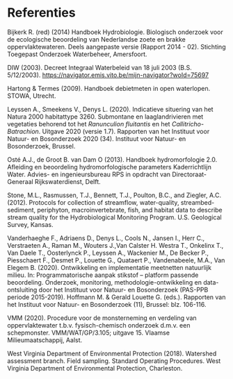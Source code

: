 # Referenties

Bijkerk R. (red) (2014) Handboek Hydrobiologie. Biologisch onderzoek voor de ecologische beoordeling van Nederlandse zoete en brakke oppervlaktewateren. Deels aangepaste versie (Rapport 2014 - 02). Stichting Toegepast Onderzoek Waterbeheer, Amersfoort.

DIW (2003). Decreet Integraal Waterbeleid van 18 juli 2003 (B.S. 5/12/2003). [[https://navigator.emis.vito.be/mijn-navigator?woId=75697]{.underline}](https://navigator.emis.vito.be/mijn-navigator?woId=75697)

Hartong & Termes (2009). Handboek debietmeten in open waterlopen. STOWA, Utrecht.

Leyssen A., Smeekens V., Denys L. (2020). Indicatieve situering van het Natura 2000 habitattype 3260. Submontane en laaglandrivieren met vegetaties behorend tot het *Ranunculion fluitantis* en het *Callitricho-Batrachion*. Uitgave 2020 (versie 1.7). Rapporten van het Instituut voor Natuur- en Bosonderzoek 2020 (34). Instituut voor Natuur- en Bosonderzoek, Brussel.

Osté A.J., de Groot B. van Dam O (2013). Handboek hydromorfologie 2.0. Afleiding en beoordeling hydromorfologische parameters Kaderrichtlijn Water. Advies- en ingenieursbureau RPS in opdracht van Directoraat-Generaal Rijkswaterdienst, Delft.

Stone, M.L., Rasmussen, T.J., Bennett, T.J., Poulton, B.C., and Ziegler, A.C. (2012). Protocols for collection of streamflow, water-quality, streambed-sediment, periphyton, macroinvertebrate, fish, and habitat data to describe stream quality for the Hydrobiological Monitoring Program. U.S. Geological Survey, Kansas.

Vanderhaeghe F., Adriaens D., Denys L., Cools N., Jansen I., Herr C., Verstraeten A., Raman M., Wouters J.,Van Calster H. Westra T., Onkelinx T., Van Daele T., Oosterlynck P., Leyssen A., Wackenier M., De Becker P., Piesschaert F., Desmet P., Louette G., Quataert P., Vandenabeele, M.A., Van Elegem B. (2020). Ontwikkeling en implementatie meetnetten natuurlijk milieu. In: Programmatorische aanpak stikstof -- platform passende beoordeling. Onderzoek, monitoring, methodologie-ontwikkeling en data-ontsluiting door het Instituut voor Natuur- en Bosonderzoek (PAS-PPB periode 2015-2019). Hoffmann M. & Gerald Louette G. (eds.). Rapporten van het Instituut voor Natuur- en Bosonderzoek (11), Brussel: blz. 106-116.

VMM (2020). Procedure voor de monsterneming en verdeling van oppervlaktewater t.b.v. fysisch-chemisch onderzoek d.m.v. een schepmonster. VMM/WAT/GP/3.105; uitgave 15. Vlaamse Milieumaatschappij, Aalst.

West Virginia Department of Environmental Protection (2018). Watershed assessment branch. Field sampling. Standard Operating Procedures. West Virginia Department of Environmental Protection, Charleston.
